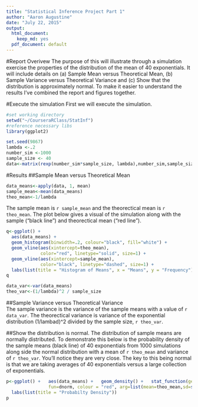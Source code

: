 ```yaml
---
title: "Statistical Inference Project Part 1"
author: "Aaron Augustine"
date: "July 22, 2015" 
output:
  html_document:
    keep_md: yes
  pdf_document: default
---
```


#Report Overivew
The purpose of this will illustrate through a simulation exercise the properties of the distribution of the mean of 40 exponentials. It will include details on (a) Sample Mean versus Theoretical Mean, (b) Sample Variance versus Theoretical Variance and (c) Show that the distribution is approximately normal.  To make it easier to understand the results I've combined the report and figures together.

#Execute the simulation
First we will execute the simulation. 

```r
#set working directory
setwd("~/CourseraRClass/StatInf")
#reference necessary libs
library(ggplot2)
```
 
```r
set.seed(9867)
lambda <-.2
number_sim <-1000
sample_size <- 40
data<-matrix(rexp(number_sim*sample_size, lambda),number_sim,sample_size)
```

#Results
##Sample Mean versus Theoretical Mean
```r
data_means<-apply(data, 1, mean)
sample_mean<-mean(data_means)
theo_mean<-1/lambda 
```
The sample mean is `r sample_mean` and the theorectical mean is `r theo_mean`.  The plot below gives a visual of the simulation along with the sample ("black line") and theorectical mean ("red line").
 
```r
q<-ggplot() + 
  aes(data_means) + 
  geom_histogram(binwidth=.2, colour="black", fill="white") +
  geom_vline(aes(xintercept=theo_mean),  
             color="red", linetype="solid", size=1) +
  geom_vline(aes(xintercept=sample_mean),   
             color="black", linetype="dashed", size=1) +
  labs(list(title = "Histogram of Means", x = "Means", y = "Frequency"))
q

```

```r
data_var<-var(data_means)
theo_var<-(1/lambda)^2 / sample_size
```

##Sample Variance versus Theoretical Variance  
The sample variance is the variance of the sample means with a value of `r data_var`. The theorectical variance is variance of the exponential distribution (1/lambad)^2 divided by the sample size, `r theo_var`.  

##Show the distribution is normal.
The distribution of sample means are normally distributed.  To demonstrate this below is the probability density of the sample means (black line) of 40 exponentials from 1000 simulations along side the normal distribution with a mean of `r theo_mean` and variance of `r theo_var`.   You'll notice they are very close.  The key to this being normal is that we are taking averages of 40 exponentials versus a large collection of exponentials.

```r
p<-ggplot() +   aes(data_means) +   geom_density() +   stat_function(geom="line", 
                fun=dnorm, colour = "red", arg=list(mean=theo_mean,sd=sqrt(theo_var))) +
  labs(list(title = "Probabilty Density"))
p
```